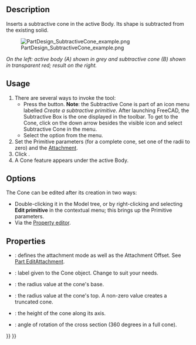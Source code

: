 <languages/>

{{Docnav
|[[PartDesign_SubtractiveSphere|Subtractive sphere]]
|[[PartDesign_SubtractiveEllipsoid|Subtractive ellipsoid]]
|[[PartDesign_Workbench|PartDesign]]
|IconL=PartDesign_SubtractiveSphere.svg
|IconR=PartDesign_SubtractiveEllipsoid.svg
|IconC=Workbench_PartDesign.svg
}}

{{GuiCommand
|Name=PartDesign SubtractiveCone
|MenuLocation=Part Design → Create a subtractive primitive → Subtractive Cone
|Workbenches=[[PartDesign_Workbench|PartDesign]]
|Version=0.17
|SeeAlso=[[PartDesign_CompPrimitiveSubtractive|PartDesign CompPrimitiveSubtractive]], [[PartDesign_AdditiveCone|PartDesign AdditiveCone]]
}}

==Description==

Inserts a subtractive cone in the active Body. Its shape is subtracted from the existing solid.

[[File:PartDesign_SubtractiveCone_example.png|none]]

''On the left: active body (A) shown in grey and subtractive cone (B) shown in transparent red; result on the right.''

==Usage==

# There are several ways to invoke the tool:
#* Press the {{Button|[[Image:PartDesign_SubtractiveCone.svg|16px]] [[PartDesign_SubtractiveCone|Subtractive Cone]]}} button. '''Note''': the Subtractive Cone is part of an icon menu labelled ''Create a subtractive primitive''. After launching FreeCAD, the Subtractive Box is the one displayed in the toolbar. To get to the Cone, click on the down arrow besides the visible icon and select Subtractive Cone in the menu.
#* Select the {{MenuCommand|Part Design → Create a subtractive primitive → [[Image:PartDesign_SubtractiveCone.svg|16px]] Subtractive Cone}} option from the menu.
# Set the Primitive parameters (for a complete cone, set one of the radii to zero) and the [[Part_EditAttachment|Attachment]].
# Click {{Button|OK}}.
# A Cone feature appears under the active Body.

==Options== 

The Cone can be edited after its creation in two ways:
* Double-clicking it in the Model tree, or by right-clicking and selecting '''Edit primitive''' in the contextual menu; this brings up the Primitive parameters.
* Via the [[Property_editor|Property editor]].

==Properties==

* {{PropertyData|Attachment}}: defines the attachment mode as well as the Attachment Offset. See [[Part_EditAttachment|Part EditAttachment]].
* {{PropertyData|Label}}: label given to the Cone object. Change to suit your needs.
* {{PropertyData|Radius1}}: the radius value at the cone's base.
* {{PropertyData|Radius2}}: the radius value at the cone's top. A non-zero value creates a truncated cone.
* {{PropertyData|Height}}: the height of the cone along its axis.
* {{PropertyData|Angle}}: angle of rotation of the cross section (360 degrees in a full cone).


{{Docnav
|[[PartDesign_SubtractiveSphere|Subtractive sphere]]
|[[PartDesign_SubtractiveEllipsoid|Subtractive ellipsoid]]
|[[PartDesign_Workbench|PartDesign]]
|IconL=PartDesign_SubtractiveSphere.svg
|IconR=PartDesign_SubtractiveEllipsoid.svg
|IconC=Workbench_PartDesign.svg
}}

{{PartDesign_Tools_navi{{#translation:}}}}
{{Userdocnavi{{#translation:}}}}